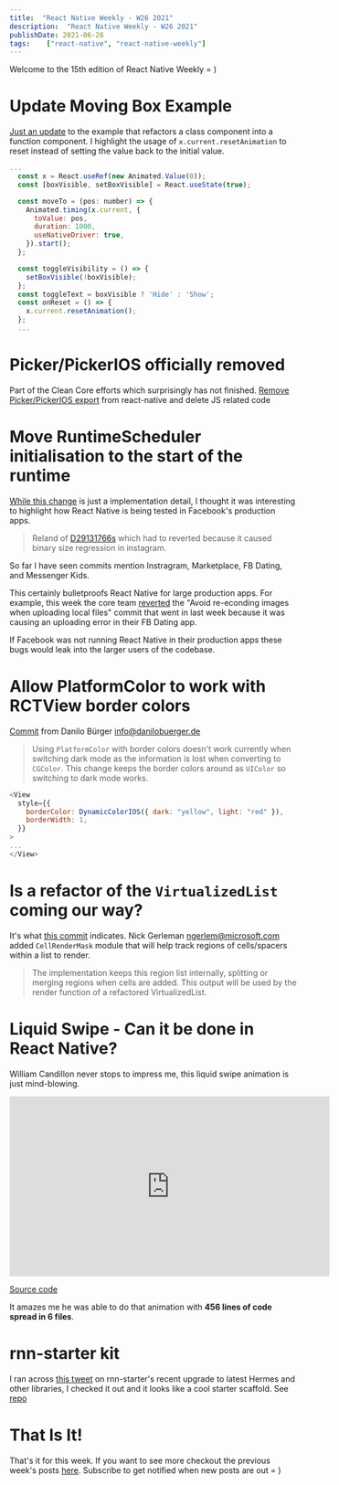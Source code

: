 ```yaml
---
title:  "React Native Weekly - W26 2021"
description:  "React Native Weekly - W26 2021"
publishDate: 2021-06-28
tags:    ["react-native", "react-native-weekly"]
---
```


Welcome to the 15th edition of React Native Weekly = ) 


# Update Moving Box Example 

[Just an update](https://github.com/facebook/react-native/commit/fafd2903f11) to the example that refactors a class component into a function component. I highlight the usage of `x.current.resetAnimation` to reset instead of setting the value back to the initial value.

```javascript
...
  const x = React.useRef(new Animated.Value(0));
  const [boxVisible, setBoxVisible] = React.useState(true);

  const moveTo = (pos: number) => {
    Animated.timing(x.current, {
      toValue: pos,
      duration: 1000,
      useNativeDriver: true,
    }).start();
  };

  const toggleVisibility = () => {
    setBoxVisible(!boxVisible);
  };
  const toggleText = boxVisible ? 'Hide' : 'Show';
  const onReset = () => {
    x.current.resetAnimation();
  };
  ...
```


# Picker/PickerIOS officially removed

Part of the Clean Core efforts which surprisingly has not finished. [Remove Picker/PickerIOS export](https://github.com/facebook/react-native/commit/ad0ccac0d64) from react-native and delete JS related code



# Move RuntimeScheduler initialisation to the start of the runtime

[While this change](https://github.com/facebook/react-native/commit/130b0f69eeb) is just a implementation detail, I thought it was interesting to highlight how React Native is being tested in Facebook's production apps. 


> Reland of [D29131766s](https://github.com/facebook/react-native/commit/18165367b0347fc46cd52a6ac00afcf62d05cb30) which had to reverted because it caused binary size regression in instagram.

So far I have seen commits mention Instragram, Marketplace, FB Dating, and Messenger Kids.

This certainly bulletproofs React Native for large production apps. For example, this week the core team [reverted](https://github.com/facebook/react-native/commit/e83feffeba5) the "Avoid re-econding images when uploading local files" commit that went in last week because it was causing an uploading error in their FB Dating app.

If Facebook was not running React Native in their production apps these bugs would leak into the larger users of the codebase.


# Allow PlatformColor to work with RCTView border colors

[Commit](https://github.com/facebook/react-native/commit/c974cbff04a) from Danilo Bürger info@danilobuerger.de

> Using `PlatformColor` with border colors doesn't work currently when switching dark mode as the information is lost when converting to `CGColor`. This change keeps the border colors around as `UIColor` so switching to dark mode works.

```javascript
<View
  style={{
    borderColor: DynamicColorIOS({ dark: "yellow", light: "red" }),
    borderWidth: 1,
  }}
>
...
</View>
```

 

# Is a refactor of the `VirtualizedList` coming our way?


It's what [this commit](https://github.com/facebook/react-native/commit/5cb2debbea5) indicates. Nick Gerleman ngerlem@microsoft.com added `CellRenderMask` module that will help track regions of cells/spacers within a list to render. 

> The implementation keeps this region list internally, splitting or merging regions when cells are added. This output will be used by the render function of a refactored VirtualizedList.



# Liquid Swipe - Can it be done in React Native?

William Candillon never stops to impress me, this liquid swipe animation is just mind-blowing.

<iframe width="560" height="315" src="https://www.youtube.com/embed/6jxy5wfNpk0?start=2538" title="YouTube video player" frameborder="0" allow="accelerometer; autoplay; clipboard-write; encrypted-media; gyroscope; picture-in-picture" allowfullscreen></iframe>

[Source code](https://github.com/wcandillon/can-it-be-done-in-react-native/tree/master/season4/src/LiquidSwipe)

It amazes me he was able to do that animation with **456 lines of code spread in 6 files**.

# rnn-starter kit

I ran across [this tweet](https://twitter.com/kanzitelli/status/1407140598814064643) on rnn-starter's recent upgrade to latest Hermes and other libraries, I checked it out and it looks like a cool starter scaffold. See [repo](https://github.com/kanzitelli/rnn-starter) 

# That Is It!

That's it for this week. If you want to see more checkout the previous week's posts [here](/tags/react-native). Subscribe to get notified when new posts are out = )




